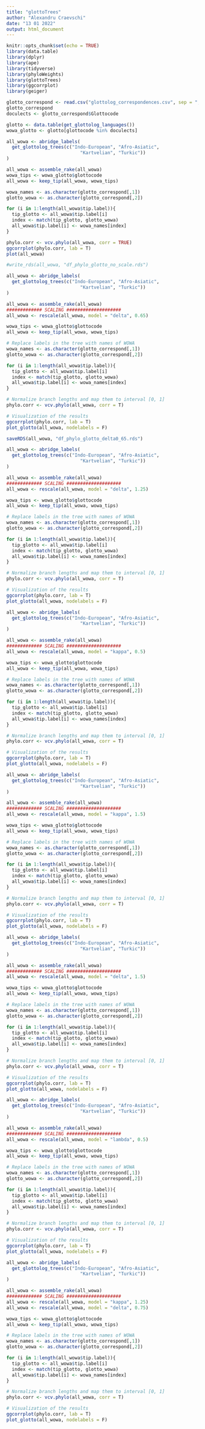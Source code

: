---
title: "glottoTrees"
author: "Alexandru Craevschi"
date: "13 01 2022"
output: html_document
---

```{r setup, include=FALSE}
knitr::opts_chunk$set(echo = TRUE)
library(data.table)
library(dplyr)
library(ape)
library(tidyverse)
library(phyloWeights)
library(glottoTrees)
library(ggcorrplot)
library(geiger)
```


```{r}
glotto_correspond <- read.csv("glottolog_correspondences.csv", sep = ";")
glotto_correspond
doculects <- glotto_correspond$Glottocode
```

```{r}
glotto <- data.table(get_glottolog_languages())
wowa_glotto <- glotto[glottocode %in% doculects]
```

```{r}
all_wowa <- abridge_labels(
  get_glottolog_trees(c("Indo-European", "Afro-Asiatic", 
                           "Kartvelian", "Turkic"))
)

all_wowa <- assemble_rake(all_wowa)
wowa_tips <- wowa_glotto$glottocode
all_wowa <- keep_tip(all_wowa, wowa_tips)

wowa_names <- as.character(glotto_correspond[,1])
glotto_wowa <- as.character(glotto_correspond[,2])

for (i in 1:length(all_wowa$tip.label)){
  tip_glotto <- all_wowa$tip.label[i]
  index <- match(tip_glotto, glotto_wowa)
  all_wowa$tip.label[i] <- wowa_names[index]
}

```


```{r}
phylo.corr <- vcv.phylo(all_wowa, corr = TRUE)
ggcorrplot(phylo.corr, lab = T)
plot(all_wowa)

#write_rds(all_wowa, "df_phylo_glotto_no_scale.rds")
```

```{r}

all_wowa <- abridge_labels(
  get_glottolog_trees(c("Indo-European", "Afro-Asiatic", 
                           "Kartvelian", "Turkic"))
)

all_wowa <- assemble_rake(all_wowa)
############# SCALING ####################
all_wowa <- rescale(all_wowa, model = "delta", 0.65)

wowa_tips <- wowa_glotto$glottocode
all_wowa <- keep_tip(all_wowa, wowa_tips)

# Replace labels in the tree with names of WOWA
wowa_names <- as.character(glotto_correspond[,1])
glotto_wowa <- as.character(glotto_correspond[,2])

for (i in 1:length(all_wowa$tip.label)){
  tip_glotto <- all_wowa$tip.label[i]
  index <- match(tip_glotto, glotto_wowa)
  all_wowa$tip.label[i] <- wowa_names[index]
}

# Normalize branch lengths and map them to interval [0, 1]
phylo.corr <- vcv.phylo(all_wowa, corr = T)

# Visualization of the results
ggcorrplot(phylo.corr, lab = T)
plot_glotto(all_wowa, nodelabels = F)

saveRDS(all_wowa, "df_phylo_glotto_delta0_65.rds")
```

```{r}

all_wowa <- abridge_labels(
  get_glottolog_trees(c("Indo-European", "Afro-Asiatic", 
                           "Kartvelian", "Turkic"))
)

all_wowa <- assemble_rake(all_wowa)
############# SCALING ####################
all_wowa <- rescale(all_wowa, model = "delta", 1.25)

wowa_tips <- wowa_glotto$glottocode
all_wowa <- keep_tip(all_wowa, wowa_tips)

# Replace labels in the tree with names of WOWA
wowa_names <- as.character(glotto_correspond[,1])
glotto_wowa <- as.character(glotto_correspond[,2])

for (i in 1:length(all_wowa$tip.label)){
  tip_glotto <- all_wowa$tip.label[i]
  index <- match(tip_glotto, glotto_wowa)
  all_wowa$tip.label[i] <- wowa_names[index]
}

# Normalize branch lengths and map them to interval [0, 1]
phylo.corr <- vcv.phylo(all_wowa, corr = T)

# Visualization of the results
ggcorrplot(phylo.corr, lab = T)
plot_glotto(all_wowa, nodelabels = F)
```

```{r}
all_wowa <- abridge_labels(
  get_glottolog_trees(c("Indo-European", "Afro-Asiatic", 
                           "Kartvelian", "Turkic"))
)

all_wowa <- assemble_rake(all_wowa)
############# SCALING ####################
all_wowa <- rescale(all_wowa, model = "kappa", 0.5)

wowa_tips <- wowa_glotto$glottocode
all_wowa <- keep_tip(all_wowa, wowa_tips)

# Replace labels in the tree with names of WOWA
wowa_names <- as.character(glotto_correspond[,1])
glotto_wowa <- as.character(glotto_correspond[,2])

for (i in 1:length(all_wowa$tip.label)){
  tip_glotto <- all_wowa$tip.label[i]
  index <- match(tip_glotto, glotto_wowa)
  all_wowa$tip.label[i] <- wowa_names[index]
}

# Normalize branch lengths and map them to interval [0, 1]
phylo.corr <- vcv.phylo(all_wowa, corr = T)

# Visualization of the results
ggcorrplot(phylo.corr, lab = T)
plot_glotto(all_wowa, nodelabels = F)
```

```{r}
all_wowa <- abridge_labels(
  get_glottolog_trees(c("Indo-European", "Afro-Asiatic", 
                           "Kartvelian", "Turkic"))
)

all_wowa <- assemble_rake(all_wowa)
############# SCALING ####################
all_wowa <- rescale(all_wowa, model = "kappa", 1.5)

wowa_tips <- wowa_glotto$glottocode
all_wowa <- keep_tip(all_wowa, wowa_tips)

# Replace labels in the tree with names of WOWA
wowa_names <- as.character(glotto_correspond[,1])
glotto_wowa <- as.character(glotto_correspond[,2])

for (i in 1:length(all_wowa$tip.label)){
  tip_glotto <- all_wowa$tip.label[i]
  index <- match(tip_glotto, glotto_wowa)
  all_wowa$tip.label[i] <- wowa_names[index]
}

# Normalize branch lengths and map them to interval [0, 1]
phylo.corr <- vcv.phylo(all_wowa, corr = T)

# Visualization of the results
ggcorrplot(phylo.corr, lab = T)
plot_glotto(all_wowa, nodelabels = F)
```

```{r}
all_wowa <- abridge_labels(
  get_glottolog_trees(c("Indo-European", "Afro-Asiatic", 
                           "Kartvelian", "Turkic"))
)

all_wowa <- assemble_rake(all_wowa)
############# SCALING ####################
all_wowa <- rescale(all_wowa, model = "delta", 1.5)

wowa_tips <- wowa_glotto$glottocode
all_wowa <- keep_tip(all_wowa, wowa_tips)

# Replace labels in the tree with names of WOWA
wowa_names <- as.character(glotto_correspond[,1])
glotto_wowa <- as.character(glotto_correspond[,2])

for (i in 1:length(all_wowa$tip.label)){
  tip_glotto <- all_wowa$tip.label[i]
  index <- match(tip_glotto, glotto_wowa)
  all_wowa$tip.label[i] <- wowa_names[index]
}

# Normalize branch lengths and map them to interval [0, 1]
phylo.corr <- vcv.phylo(all_wowa, corr = T)

# Visualization of the results
ggcorrplot(phylo.corr, lab = T)
plot_glotto(all_wowa, nodelabels = F)
```

```{r}
all_wowa <- abridge_labels(
  get_glottolog_trees(c("Indo-European", "Afro-Asiatic", 
                           "Kartvelian", "Turkic"))
)

all_wowa <- assemble_rake(all_wowa)
############# SCALING ####################
all_wowa <- rescale(all_wowa, model = "lambda", 0.5)

wowa_tips <- wowa_glotto$glottocode
all_wowa <- keep_tip(all_wowa, wowa_tips)

# Replace labels in the tree with names of WOWA
wowa_names <- as.character(glotto_correspond[,1])
glotto_wowa <- as.character(glotto_correspond[,2])

for (i in 1:length(all_wowa$tip.label)){
  tip_glotto <- all_wowa$tip.label[i]
  index <- match(tip_glotto, glotto_wowa)
  all_wowa$tip.label[i] <- wowa_names[index]
}

# Normalize branch lengths and map them to interval [0, 1]
phylo.corr <- vcv.phylo(all_wowa, corr = T)

# Visualization of the results
ggcorrplot(phylo.corr, lab = T)
plot_glotto(all_wowa, nodelabels = F)
```

```{r}
all_wowa <- abridge_labels(
  get_glottolog_trees(c("Indo-European", "Afro-Asiatic", 
                           "Kartvelian", "Turkic"))
)

all_wowa <- assemble_rake(all_wowa)
############# SCALING ####################
all_wowa <- rescale(all_wowa, model = "kappa", 1.25)
all_wowa <- rescale(all_wowa, model = "delta", 0.75)

wowa_tips <- wowa_glotto$glottocode
all_wowa <- keep_tip(all_wowa, wowa_tips)

# Replace labels in the tree with names of WOWA
wowa_names <- as.character(glotto_correspond[,1])
glotto_wowa <- as.character(glotto_correspond[,2])

for (i in 1:length(all_wowa$tip.label)){
  tip_glotto <- all_wowa$tip.label[i]
  index <- match(tip_glotto, glotto_wowa)
  all_wowa$tip.label[i] <- wowa_names[index]
}

# Normalize branch lengths and map them to interval [0, 1]
phylo.corr <- vcv.phylo(all_wowa, corr = T)

# Visualization of the results
ggcorrplot(phylo.corr, lab = T)
plot_glotto(all_wowa, nodelabels = F)

```







